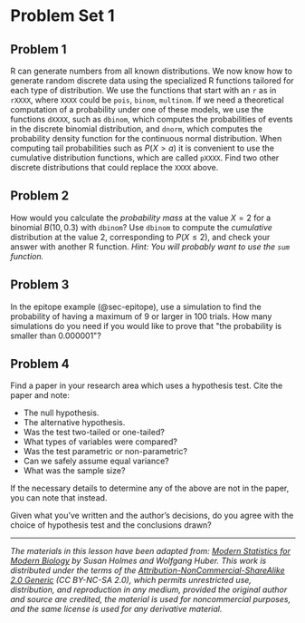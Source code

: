 # Problem Set 1

## Problem 1

R can generate numbers from all known distributions. We now know how to generate random discrete data using the specialized R functions tailored for each type of distribution. We use the functions that start with an `r` as in `rXXXX`, where `XXXX` could be `pois`, `binom`, `multinom`. If we need a theoretical computation of a probability under one of these models, we use the functions `dXXXX`, such as `dbinom`, which computes the probabilities of events in the discrete binomial distribution, and `dnorm`, which computes the probability density function for the continuous normal distribution. When computing tail probabilities such as $P(X > a)$ it is convenient to use the cumulative distribution functions, which are called `pXXXX`. Find two other discrete distributions that could replace the `XXXX` above.

## Problem 2

How would you calculate the *probability mass* at the value $X=2$ for a binomial $B(10, 0.3)$ with `dbinom`? Use `dbinom` to compute the *cumulative* distribution at the value 2, corresponding to $P(X \leq 2)$, and check your answer with another R function. *Hint: You will probably want to use the `sum` function.*

## Problem 3

In the epitope example (@sec-epitope), use a simulation to find the probability of
having a maximum of 9 or larger in 100 trials. How many simulations do
you need if you would like to prove that \"the probability is smaller
than 0.000001\"?

## Problem 4

Find a paper in your research area which uses a hypothesis test. Cite the paper and note:

-   The null hypothesis.
-   The alternative hypothesis.
-   Was the test two-tailed or one-tailed?
-   What types of variables were compared?
-   Was the test parametric or non-parametric?
-   Can we safely assume equal variance?
-   What was the sample size?

If the necessary details to determine any of the above are not in the paper, you can note that instead.

Given what you've written and the author's decisions, do you agree with the choice of hypothesis test and the conclusions drawn?

------------------------------------------------------------------------

*The materials in this lesson have been adapted from:* [*Modern Statistics for Modern Biology*](https://www.huber.embl.de/msmb/) *by Susan Holmes and Wolfgang Huber. This work is distributed under the terms of the [Attribution-NonCommercial-ShareAlike 2.0 Generic](https://creativecommons.org/licenses/by-nc-sa/2.0/) (CC BY-NC-SA 2.0), which permits unrestricted use, distribution, and reproduction in any medium, provided the original author and source are credited, the material is used for noncommercial purposes, and the same license is used for any derivative material.*
